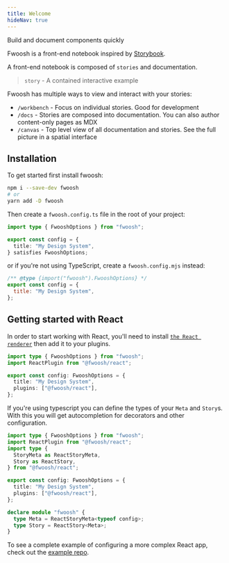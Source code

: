 ```yaml
---
title: Welcome
hideNav: true
---
```



<LogoWrapper>
  <Logo />
</LogoWrapper>

<Tagline>Build and document components quickly</Tagline>

Fwoosh is a front-end notebook inspired by [Storybook](https://storybook.js.org/).

A front-end notebook is composed of `stories` and documentation.

> `story` - A contained interactive example

Fwoosh has multiple ways to view and interact with your stories:

- `/workbench` - Focus on individual stories. Good for development
- `/docs` - Stories are composed into documentation. You can also author content-only pages as MDX
- `/canvas` - Top level view of all documentation and stories. See the full picture in a spatial interface

## Installation

To get started first install fwoosh:

```sh
npm i --save-dev fwoosh
# or
yarn add -D fwoosh
```

Then create a `fwoosh.config.ts` file in the root of your project:

```ts fwoosh.config.ts
import type { FwooshOptions } from "fwoosh";

export const config = {
  title: "My Design System",
} satisfies FwooshOptions;
```

or if you're not using TypeScript, create a `fwoosh.config.mjs` instead:

```js fwoosh.config.mjs
/** @type {import("fwoosh").FwooshOptions} */
export const config = {
  title: "My Design System",
};
```

## Getting started with React

In order to start working with React, you'll need to install [`the React renderer`](../Plugins-Renderers-React) then add it to your plugins.

```ts fwoosh.config.mjs focus=2,6
import type { FwooshOptions } from "fwoosh";
import ReactPlugin from "@fwoosh/react";

export const config: FwooshOptions = {
  title: "My Design System",
  plugins: ["@fwoosh/react"],
};
```

If you're using typescript you can define the types of your `Meta` and `Story`s.
With this you will get autocompletion for decorators and other configuration.

```ts fwoosh.config.mjs focus=3:6,13:16
import type { FwooshOptions } from "fwoosh";
import ReactPlugin from "@fwoosh/react";
import type {
  StoryMeta as ReactStoryMeta,
  Story as ReactStory,
} from "@fwoosh/react";

export const config: FwooshOptions = {
  title: "My Design System",
  plugins: ["@fwoosh/react"],
};

declare module "fwoosh" {
  type Meta = ReactStoryMeta<typeof config>;
  type Story = ReactStory<Meta>;
}
```

To see a complete example of configuring a more complex React app, check out the [example repo](https://github.com/fwoosh-dev/fwoosh/blob/main/examples/react/fwoosh.config.ts).

